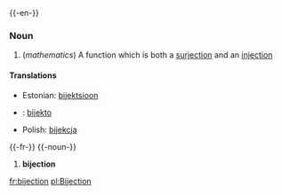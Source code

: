 {{-en-}}
=== Noun ===
# (''mathematics'') A function which is both a [[surjection]] and an [[injection]]

====Translations====
*Estonian: [[bijektsioon]]
* {{io}} : [[bijekto]]
*Polish: [[bijekcja]]


{{-fr-}}
{{-noun-}}
# '''bijection'''

[[fr:bijection]]
[[pl:Bijection]]